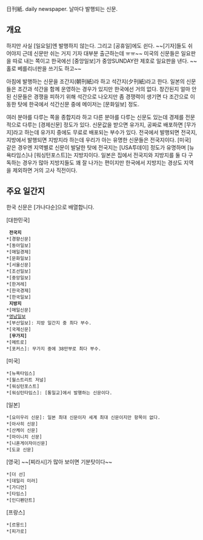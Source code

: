 日刊紙. daily newspaper. 날마다 발행되는 신문. 
== 개요 ==
하지만 사실 [일요일]엔 발행하지 않는다. 그리고 [공휴일]에도 쉰다. ~~[기자]들도 쉬어야지 근데 신문만 쉬는 거지 기자 대부분 출근하는데 ㅠㅠ~~ 미국의 신문들은 일요판을 따로 내는 쪽이고 한국에선 [중앙일보]가 중앙SUNDAY란 제호로 일요판을 낸다. ~~홀로 베를리너판을 쓰기도 하고~~ 

아침에 발행하는 신문을 조간지(朝刊紙)라 하고 석간지(夕刊紙)라고 한다. 일본의 신문들은 조간과 석간을 함께 운영하는 경우가 있지만 한국에선 거의 없다. 창간된지 얼마 안 된 신문들은 경쟁을 피하기 위해 석간으로 나오지만 좀 경쟁력이 생기면 다 조간으로 이동한 탓에 한국에서 석간신문 중에 메이저는 [문화일보] 정도.

여러 분야를 다루는 쪽을 종합지라 하고 다른 분야를 다루는 신문도 있는데 경제를 전문적으로 다루는 [경제신문] 정도가 있다. 신문값을 받으면 유가지, 공짜로 배포하면 [무가지]라고 하는데 유가지 중에도 무료로 배포되는 부수가 있다. 전국에서 발행되면 전국지, 지방에서 발행되면 지방지라 하는데 우리가 아는 유명한 신문들은 전국지이다. [미국] 같은 경우엔 지역별로 신문이 발달한 탓에 전국지는 [USA투데이] 정도가 유명하며 [뉴욕타임스]나 [워싱턴포스트]는 지방지이다. 일본은 집에서 전국지와 지방지를 둘 다 구독하는 경우가 많아 지방지들도 꽤 잘 나가는 편이지만 한국에서 지방지는 경상도 지역을 제외하면 거의 고사 직전이다.
== 주요 일간지 ==
한국 신문은 [가나다순]으로 배열합니다.

[대한민국]
  '''전국지'''
 *[경향신문]
 *[동아일보]
 *[매일경제]
 *[문화일보]
 *[서울신문]
 *[조선일보]
 *[중앙일보]
 *[한겨레]
 *[한국경제]
 *[한국일보]
  '''지방지'''
 *[매일신문]
 *[[영남일보]]
 *[부산일보]: 지방 일간지 중 최다 부수.
 *[국제신문] 
  '''[무가지]'''
 *[메트로]
 *[포커스]: 무가지 중에 38만부로 최다 부수.

[미국]
 *[뉴욕타임스]
 *[월스트리트 저널]
 *[워싱턴포스트]
 *[워싱턴타임스]: [통일교]에서 발행하는 신문이다.

[일본]
 *[요미우리 신문]: 일본 최대 신문이자 세계 최대 신문이지만 항목이 없다.
 *[아사히 신문]
 *[산케이 신문]
 *[마이니치 신문]
 *[니혼게이자이신문]
 *[도쿄 신문]

[영국] ~~[찌라시]가 많아 보이면 기분탓이다~~
 *[더 선]
 *[데일리 미러]
 *[가디언]
 *[타임스]
 *[인디펜던트]

[프랑스]
 *[르몽드]
 *[피가로]

